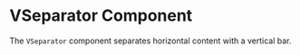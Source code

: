 
<Meta title="VSeparator" component={VSeparator} />

# VSeparator Component

The `VSeparator` component separates horizontal content with a vertical bar.
